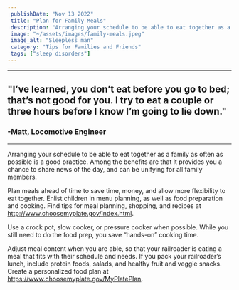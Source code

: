 ```yaml
---
 publishDate: "Nov 13 2022"
 title: "Plan for Family Meals"
 description: "Arranging your schedule to be able to eat together as a family as often as possible is a good practice."
 image: "~/assets/images/family-meals.jpeg"
 image_alt: "Sleepless man"
 category: "Tips for Families and Friends"
 tags: ["sleep disorders"]
---
```


----
## "I’ve learned, you don’t eat before you go to bed; that’s not good for you. I try to eat a couple or three hours before I know I’m going to lie down." ##
### -Matt, Locomotive Engineer ###

----

Arranging your schedule to be able to eat together as a family as often as possible is a good practice. Among the benefits are that it provides you a chance to share news of the day, and can be unifying for all family members. 

Plan meals ahead of time to save time, money, and allow more flexibility to eat together. Enlist children in menu planning, as well as food preparation and cooking. Find tips for meal planning, shopping, and recipes at http://www.choosemyplate.gov/index.html.

Use a crock pot, slow cooker, or pressure cooker when possible. While you still need to do the food prep, you save “hands-on” cooking time.

Adjust meal content when you are able, so that your railroader is eating a meal that fits with their schedule and needs. If you pack your railroader’s lunch, include protein foods, salads, and healthy fruit and veggie snacks. Create a personalized food plan at https://www.choosemyplate.gov/MyPlatePlan.